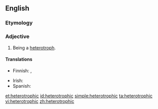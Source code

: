 ==English==

===Etymology===
{{confix|hetero|trophic|lang=en}}

===Adjective===
{{en-adj|-}}

# Being a [[heterotroph]].

====Translations====
{{trans-top|being a heterotroph}}
* Finnish: {{t|fi|toisenvarainen}}, {{t|fi|heterotrofinen}}
{{trans-mid}}
* Irish: {{t|ga|heitreatrófach}}
* Spanish: {{t+|es|heterótrofo}}
{{trans-bottom}}

[[et:heterotrophic]]
[[id:heterotrophic]]
[[simple:heterotrophic]]
[[ta:heterotrophic]]
[[vi:heterotrophic]]
[[zh:heterotrophic]]